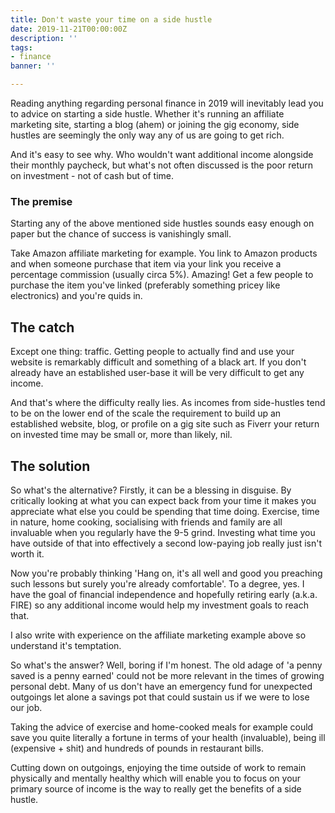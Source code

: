 ```yaml
---
title: Don't waste your time on a side hustle
date: 2019-11-21T00:00:00Z
description: ''
tags:
- finance
banner: ''

---
```

Reading anything regarding personal finance in 2019 will inevitably lead you to advice on starting a side hustle. Whether it's running an affiliate marketing site, starting a blog (ahem) or joining the gig economy, side hustles are seemingly the only way any of us are going to get rich.

And it's easy to see why. Who wouldn't want additional income alongside their monthly paycheck, but what's not often discussed is the poor return on investment - not of cash but of time.

### The premise

Starting any of the above mentioned side hustles sounds easy enough on paper but the chance of success is vanishingly small.

Take Amazon affiliate marketing for example.  You link to Amazon products and when someone purchase that item via your link you receive a percentage commission (usually circa 5%).  Amazing! Get a few people to purchase the item you've linked (preferably something pricey like electronics) and you're quids in.

## The catch

Except one thing: traffic. Getting people to actually find and use your website is remarkably difficult and something of a black art. If you don't already have an established user-base it will be very difficult to get any income.

And that's where the difficulty really lies. As incomes from side-hustles tend to be on the lower end of the scale the requirement to build up an established website, blog, or profile on a gig site such as Fiverr your return on invested time may be small or, more than likely, nil.

## The solution

So what's the alternative? Firstly, it can be a blessing in disguise. By critically looking at what you can expect back from your time it makes you appreciate what else you could be spending that time doing. Exercise, time in nature, home cooking, socialising with friends and family are all invaluable when you regularly have the 9-5 grind. Investing what time you have outside of that into effectively a second low-paying job really just isn't worth it.

Now you're probably thinking 'Hang on, it's all well and good you preaching such lessons but surely you're already comfortable'. To a degree, yes. I have the goal of financial independence and hopefully retiring early (a.k.a. FIRE) so any additional income would help my investment goals to reach that.

I also write with experience on the affiliate marketing example above so understand it's temptation.

So what's the answer? Well, boring if I'm honest. The old adage of 'a penny saved is a penny earned' could not be more relevant in the times of growing personal debt. Many of us don't have an emergency fund for unexpected outgoings let alone a savings pot that could sustain us if we were to lose our job.

Taking the advice of exercise and home-cooked meals for example could save you quite literally a fortune in terms of your health (invaluable), being ill (expensive + shit) and hundreds of pounds in restaurant bills.

Cutting down on outgoings, enjoying the time outside of work to remain physically and mentally healthy which will enable you to focus on your primary source of income is the way to really get the benefits of a side hustle.